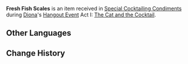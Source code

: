 {{Item Infobox
|id           = 100828
|image        = Item Fresh Fish Scales.png
|type         = Quest Items
|description  = The fresh scales of a fish. One wonders what [[Diona]] might do with it...
|source1      = [[Special Cocktailing Condiments]]
}}
'''Fresh Fish Scales''' is an item received in [[Special Cocktailing Condiments]] during [[Diona]]'s [[Hangout Event]] Act I: [[The Cat and the Cocktail]].

==Other Languages==
{{Other Languages
|default_hidden = 1
|en      = Fresh Fish Scales
|zhs     = 新鲜的鱼鳞
|zhs_rm  = Xīnxiān de Yúlín
|zht     = 新鮮的魚鱗
|zht_rm  = Xīnxiān de Yúlín
|ja      = 新鮮なうろこ
|ja_rm   = Shinsen na Uroko
|ko      = 신선한 생선 비늘
|ko_rm   = Sinseonhan Saengseon Bineul
|es      = Escamas frescas
|fr      = Écailles de poisson fraîches
|ru      = Свежая чешуя
|th      = เกล็ดปลาสด
|th_rm   = Klet Pla Sot
|vi      = Vảy Cá Tươi
|de      = Frische Fischschuppen
|id      = Sisik Ikan Segar
|pt      = Escamas Frescas de Peixe
|tr      = Taze Balık Pulu
|it      = Scaglie di pesce fresco
}}

==Change History==
{{Change History|1.5}}